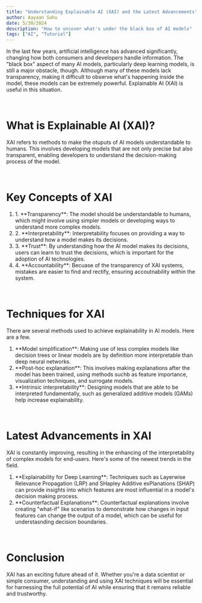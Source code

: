 ```yaml
---
title: "Understanding Explainable AI (XAI) and the Latest Advancements"
author: Aayaan Sahu
date: 5/30/2024
description: "How to uncover what's under the black box of AI models"
tags: ["AI", "Tutorial"]
---
```


In the last few years, artificial intelligence has advanced significantly, changing how both consumers and developers handle information. The "black box" aspect of many AI models, particularly deep learning models, is still a major obstacle, though. Although many of these models lack transparency, making it difficult to observe what's happening inside the model, these models can be extremely powerful. Explainable AI (XAI) is useful in this situation.

<br />

# What is Explainable AI (XAI)?
XAI refers to methods to make the otuputs of AI models understandable to humans. This involves developing models that are not only precise but also transparent, enabling developers to understand the decision-making process of the model.

<br />

# Key Concepts of XAI
<div style={{ marginLeft: "2rem" }}>
<ol>
<li>1. **Transparency**: The model should be understandable to humans, which might involve using simpler models or developing ways to understand more complex models.</li>
<li>2. **Interpretability**: Interpretability focuses on providing a way to understand how a model makes its decisions.</li>
<li>3. **Trust**: By understanding how the AI model makes its decisions, users can learn to trust the decisions, which is important for the adoption of AI technologies.</li>
<li>4. **Accountability**: Becuase of the transparency of XAI systems, mistakes are easier to find and rectify, ensuring accoutnability within the system.</li>
</ol>

</div>

<br />

# Techniques for XAI
There are several methods used to achieve explainability in AI models. Here are a few.
<div style={{ marginLeft: "2rem" }}>
<ol>
<li>**Model simplification**: Making use of less complex models like decision trees or linear models are by definition more interpretable than deep neural networks.</li>
<li>**Post-hoc explanation**: This involves making explanations after the model has been trained, using methods suchb as feature importance, visualization techniques, and surrogate models.</li>
<li>**Intrinsic interpretability**: Designing models that are able to be interpreted fundamentally, such as generalized additive models (GAMs) help increase explainability.</li>
</ol>
</div>

<br />

# Latest Advancements in XAI
XAI is constantly improving, resulting in the enhancing of the interpretability of complex models for end-users. Here's some of the newest trends in the field.

<div style={{ marginLeft: "2rem" }}>
<ol>
<li>**Explainability for Deep Learning**: Techniques such as Layerwise Relevance Propagation (LRP) and SHapley Additive exPlanations (SHAP) can provide insights into which features are most influential in a model's decision making process.</li>
<li>**Counterfactual Explanations**: Counterfactual explanations involve creating "what-if" like scenarios to demonstrate how changes in input features can change the output of a model, which can be useful for understasnding decision boundaries.</li>
</ol>
</div>

<br />

# Conclusion
XAI has an exciting future ahead of it. Whether you're a data scientist or simple consumer, understanding and using XAI techniques will be essential for harnessing the full potential of AI while ensuring that it remains reliable and trustworthy.
